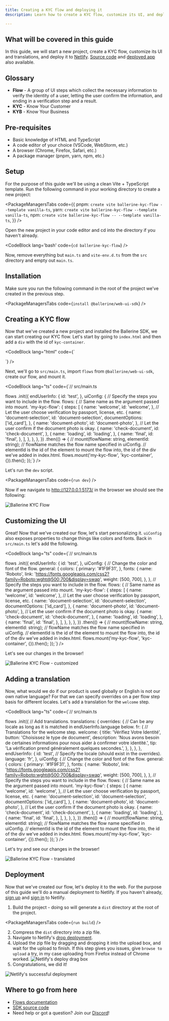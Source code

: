 ```yaml
---
title: Creating a KYC flow and deploying it
description: Learn how to create a KYC flow, customize its UI, and deploy it

---
```



## What will be covered in this guide

In this guide, we will start a new project, create a KYC flow, customize its UI and translations, and deploy it to <a target="_blank" href="https://www.netlify.com/">Netlify</a>. [Source code](https://github.com/ballerine-io/ballerine-kyc-flow) and [deployed app](https://ballerine-kyc-flow.netlify.app/) also available.

## Glossary

- **Flow** - A group of UI steps which collect the necessary information to verify the identity of a user, letting the user confirm the information, and ending in a verification step and a result.
- **KYC** - Know Your Customer
- **KYB** - Know Your Business

## Pre-requisites

- Basic knowledge of HTML and TypeScript
- A code editor of your choice (VSCode, WebStorm, etc.)
- A browser (Chrome, Firefox, Safari, etc.)
- A package manager (pnpm, yarn, npm, etc.)

## Setup

For the purpose of this guide we'll be using a clean Vite + TypeScript template. Run the following command in your working directory to create a new project:

<PackageManagersTabs
    code={{
        pnpm: `create vite ballerine-kyc-flow --template vanilla-ts`,
        yarn: `create vite ballerine-kyc-flow --template vanilla-ts`,
        npm: `create vite ballerine-kyc-flow -- --template vanilla-ts`,
    }}
/>

Open the new project in your code editor and cd into the directory if you haven't already.

<CodeBlock lang='bash' code={`cd ballerine-kyc-flow`} />

Now, remove everything but `main.ts` and `vite-env.d.ts` from the `src` directory and empty out `main.ts`.

## Installation

Make sure you run the following command in the root of the project we've created in the previous step.

<PackageManagersTabs code={`install @ballerine/web-ui-sdk`} />

## Creating a KYC flow

Now that we've created a new project and installed the Ballerine SDK, we can start creating our KYC flow. Let's start by going to `index.html` and then add a `div` with the id of `kyc-container`.

<CodeBlock
  lang="html"
  code={`<!-- index.html -->
<!DOCTYPE html>
<html lang="en">
  <head>
    <meta charset="UTF-8" />
    <link rel="icon" type="image/svg+xml" href="/vite.svg" />
    <meta name="viewport" content="width=device-width, initial-scale=1.0" />
    <title>Ballerine KYC Flow</title>
  </head>
  <body>
    <!-- Element to pass into mount to contain the flow -->
    <div id="kyc-container"></div>
    <!-- flows.init and flows.mount -->
    <script type="module" src="/src/main.ts"></script>
  </body>
</html>`}
/>

Next, we'll go to `src/main.ts`, import `flows` from `@ballerine/web-ui-sdk`, create our flow, and mount it.

<CodeBlock
  lang="ts"
  code={`// src/main.ts

flows
  .init({
    endUserInfo: {
      id: 'test',
    },
    uiConfig: {
      // Specify the steps you want to include in the flow.
      flows: {
        // Same name as the argument passed into mount.
        'my-kyc-flow': {
          steps: [
            {
              name: 'welcome',
              id: 'welcome',
            },
            // Let the user choose verification by passport, license, etc.
            {
              name: 'document-selection',
              id: 'document-selection',
              documentOptions: ['id_card'],
            },
            {
              name: 'document-photo',
              id: 'document-photo',
            },
            // Let the user confirm if the document photo is okay.
            {
              name: 'check-document',
              id: 'check-document',
            },
            {
              name: 'loading',
              id: 'loading',
            },
            {
              name: 'final',
              id: 'final',
            },
          ],
        },
      },
    },
  })
  .then(() => {
    // mount(flowName: string, elementId: string);
    // flowName matches the flow name specified in uiConfig.
    // elementId is the id of the element to mount the flow into, the id of the div we've added in index.html.
    flows.mount('my-kyc-flow', 'kyc-container', {}).then();
  });`}
/>

Let's run the `dev` script.

<PackageManagersTabs code={`run dev`} />

Now if we navigate to <a target="_blank" href="http://127.0.0.1:/5173">http://127.0.0.1:5173/</a> in the browser we should see the following:

<img src="/flow.png" alt="Ballerine KYC Flow" class="flow-img" />

## Customizing the UI

Great! Now that we've created our flow, let's start personalizing it. `uiConfig` also exposes properties to change things like colors and fonts. Back in `src/main.ts` let's add the following.

<CodeBlock
  lang="ts"
  code={`// src/main.ts

flows
  .init({
    endUserInfo: {
      id: 'test',
    },
    uiConfig: {
      // Change the color and font of the flow.
      general: {
        colors: {
          primary: '#1F9F31',
        },
        fonts: {
          name: 'Roboto',
          link: 'https://fonts.googleapis.com/css2?family=Roboto:wght@500;700&display=swap',
          weight: [500, 700],
        },
      },
      // Specify the steps you want to include in the flow.
      flows: {
        // Same name as the argument passed into mount.
        'my-kyc-flow': {
          steps: [
            {
              name: 'welcome',
              id: 'welcome',
            },
            // Let the user choose verification by passport, license, etc.
            {
              name: 'document-selection',
              id: 'document-selection',
              documentOptions: ['id_card'],
            },
            {
              name: 'document-photo',
              id: 'document-photo',
            },
            // Let the user confirm if the document photo is okay.
            {
              name: 'check-document',
              id: 'check-document',
            },
            {
              name: 'loading',
              id: 'loading',
            },
            {
              name: 'final',
              id: 'final',
            },
          ],
        },
      },
    },
  })
  .then(() => {
    // mount(flowName: string, elementId: string);
    // flowName matches the flow name specified in uiConfig.
    // elementId is the id of the element to mount the flow into, the id of the div we've added in index.html.
    flows.mount('my-kyc-flow', 'kyc-container', {}).then();
  });`}
/>

Let's see our changes in the browser!

<img src="/flow-customized.png" alt="Ballerine KYC Flow - customized" class="flow-img" />

## Adding a translation

Now, what would we do if our product is used globally or English is not our own native language? For that we can specify overrides on a per flow step basis for different locales. Let's add a translation for the `welcome` step.

<CodeBlock
  lang="ts"
  code={`// src/main.ts

flows
  .init({
    // Add translations.
    translations: {
      overrides: {
        // Can be any locale as long as it is matched in endUserInfo.language below.
        fr: {
          // Translations for the welcome step.
          welcome: {
            title: 'Vérifiez Votre Identité',
            button: 'Choisissez le type de document',
            description:
              'Nous avons besoin de certaines informations pour nous aider à confirmer votre identité.',
            tip: 'La vérification prend généralement quelques secondes.',
          },
        },
      },
    },
    endUserInfo: {
      id: 'test',
      // Specify the locale (should exist in the overrides).
      language: 'fr',
    },
    uiConfig: {
      // Change the color and font of the flow.
      general: {
        colors: {
          primary: '#1F9F31',
        },
        fonts: {
          name: 'Roboto',
          link: 'https://fonts.googleapis.com/css2?family=Roboto:wght@500;700&display=swap',
          weight: [500, 700],
        },
      },
      // Specify the steps you want to include in the flow.
      flows: {
        // Same name as the argument passed into mount.
        'my-kyc-flow': {
          steps: [
            {
              name: 'welcome',
              id: 'welcome',
            },
            // Let the user choose verification by passport, license, etc.
            {
              name: 'document-selection',
              id: 'document-selection',
              documentOptions: ['id_card'],
            },
            {
              name: 'document-photo',
              id: 'document-photo',
            },
            // Let the user confirm if the document photo is okay.
            {
              name: 'check-document',
              id: 'check-document',
            },
            {
              name: 'loading',
              id: 'loading',
            },
            {
              name: 'final',
              id: 'final',
            },
          ],
        },
      },
    },
  })
  .then(() => {
    // mount(flowName: string, elementId: string);
    // flowName matches the flow name specified in uiConfig.
    // elementId is the id of the element to mount the flow into, the id of the div we've added in index.html.
    flows.mount('my-kyc-flow', 'kyc-container', {}).then();
  });`}
/>

Let's try and see our changes in the browser!

<img src="/flow-translated.png" alt="Ballerine KYC Flow - translated" class="flow-img" />

## Deployment

Now that we've created our flow, let's deploy it to the web. For the purpose of this guide we'll do a manual deployment to Netlify. If you haven't already, <a target="_blank" href="https://app.netlify.com/signup">sign up</a> and <a target="_blank" href="https://app.netlify.com/login">sign in</a> to Netlify.

1. Build the project - doing so will generate a `dist` directory at the root of the project.

<PackageManagersTabs code={`run build`} />

2. Compress the `dist` directory into a zip file.
3. Navigate to Netlify's <a target="_blank" href="https://app.netlify.com/drop">drop deployment</a>.
4. Upload the zip file by dragging and dropping it into the upload box, and wait for the upload to finish. If this step gives you issues, give `browse to upload` a try, in my case uploading from Firefox instead of Chrome worked.
   <img alt="Netlify's deploy drag box" src="/drag-deploy.png" class="flow-img" />
5. Congratulations, we did it!

<img src="/deploy-success.png" alt="Netlify's successful deployment" class="flow-img" />

## Where to go from here

- [Flows documentation](/en/api/sdk/ballerine-sdk-flows)
- <a href="https://github.com/ballerine-io/ballerine/tree/main/sdks/web-ui-sdk" target="_blank">SDK source code</a>
- Need help or got a question? Join our [Discord](https://discord.gg/e2rQE4YygA)!
